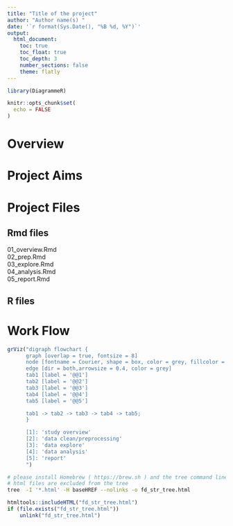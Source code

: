```yaml
---
title: "Title of the project"
author: "Author name(s) "
date: '`r format(Sys.Date(), "%B %d, %Y")`'
output:
  html_document:
    toc: true 
    toc_float: true
    toc_depth: 3  
    number_sections: false  
    theme: flatly  
---
```


```r
library(DiagrammeR)

knitr::opts_chunk$set(
  echo = FALSE
)
```
# Overview

# Project Aims

# Project Files
## Rmd files
01_overview.Rmd  
02_prep.Rmd  
03_explore.Rmd    
04_analysis.Rmd   
05_report.Rmd

## R files

# Work Flow

```r
grViz("digraph flowchart {
      graph [overlap = true, fontsize = 8]
      node [fontname = Courier, shape = box, color = grey, fillcolor = whitesmoke, style = filled] 
      edge [dir = both,arrowsize = 0.4, color = grey]
      tab1 [label = '@@1']
      tab2 [label = '@@2']
      tab3 [label = '@@3']
      tab4 [label = '@@4']
      tab5 [label = '@@5']

      tab1 -> tab2 -> tab3 -> tab4 -> tab5;
      }

      [1]: 'study overview'
      [2]: 'data clean/preprocessing'
      [3]: 'data explore'
      [4]: 'data analysis'
      [5]: 'report'
      ")
```

```bash
# please install Homebrew ( https://brew.sh ) and the tree command line tool ( ~/$ brew install tree) before running code below
# html files are excluded from the tree
tree  -I '*.html' -H baseHREF --nolinks -o fd_str_tree.html
```

```r
htmltools::includeHTML("fd_str_tree.html")
if (file.exists("fd_str_tree.html")) 
    unlink("fd_str_tree.html")
```
